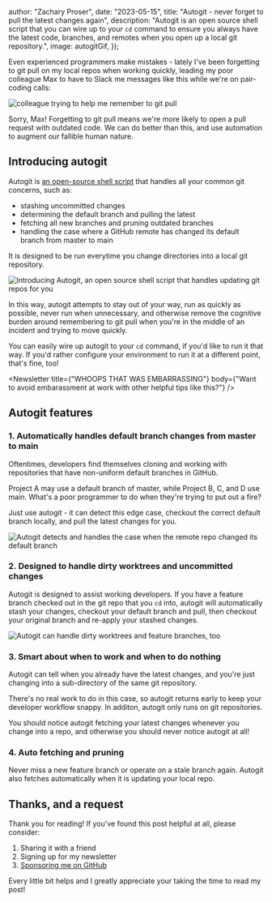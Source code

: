 



  author: "Zachary Proser",
  date: "2023-05-15",
  title: "Autogit - never forget to pull the latest changes again",
  description: "Autogit is an open source shell script that you can wire up to your `cd` command to ensure you always have the latest code, branches, and remotes when you open up a local git repository.",
  image: autogitGif,
});

Even experienced programmers make mistakes - lately I've been forgetting to git pull on my local repos when working quickly, leading my poor colleague Max to have to Slack me messages like this while we're on pair-coding calls:

<Image src={maxSlackMsg} alt="colleague trying to help me remember to git pull" />
 
Sorry, Max! Forgetting to git pull means we're more likely to open a pull request with outdated code. We can do better than this, and use automation to augment our fallible human nature.

## Introducing autogit

Autogit is [an open-source shell script](https://github.com/zackproser/automations) that handles all your common git concerns, such as: 

* stashing uncommitted changes
* determining the default branch and pulling the latest 
* fetching all new branches and pruning outdated branches
* handling the case where a GitHub remote has changed its default branch from master to main

It is designed to be run everytime you change directories into a local git repository. 

<Image src={autogitGif} alt="Introducing Autogit, an open source shell script that handles updating git repos for you" />

In this way, autogit attempts to stay out of your way, run as quickly as possible, never run when unnecessary, and otherwise remove the cognitive burden around remembering to git pull when you're in the middle of an incident and trying to move quickly.

You can easily wire up autogit to your `cd` command, if you'd like to run it that way. If you'd rather configure your environment to run it at a different point, that's fine, too! 

<Newsletter title={"WHOOPS THAT WAS EMBARRASSING"} body={"Want to avoid embarassment at work with other helpful tips like this?"} />

## Autogit features

### 1. Automatically handles default branch changes from master to main

Oftentimes, developers find themselves cloning and working with repositories that have non-uniform default branches in GitHub. 

Project A may use a default branch of master, while Project B, C, and D use main. What's a poor programmer to do when they're trying to put out a fire? 

Just use autogit - it can detect this edge case, checkout the correct default branch locally, and pull the latest changes for you.

<Image src={autogitMasterMainGif} alt="Autogit detects and handles the case when the remote repo changed its default branch" />


### 2. Designed to handle dirty worktrees and uncommitted changes

Autogit is designed to assist working developers. If you have a feature branch checked out in the git repo that you `cd` into, autogit will automatically stash your changes, 
checkout your default branch and pull, then checkout your original branch and re-apply your stashed changes.

<Image src={autogitStashedChangesGif} alt="Autogit can handle dirty worktrees and feature branches, too" />

### 3. Smart about when to work and when to do nothing 

Autogit can tell when you already have the latest changes, and you're just changing into a sub-directory of the same git repository. 

There's no real work to do in this case, so autogit returns early to keep your developer workflow snappy. In additon, autogit only runs on 
git repositories. 

You should notice autogit fetching your latest changes whenever you change into a repo, and otherwise you should never notice autogit at all!

### 4. Auto fetching and pruning 

Never miss a new feature branch or operate on a stale branch again. Autogit also fetches automatically when it is updating your local repo. 

## Thanks, and a request

Thank you for reading! If you've found this post helpful at all, please consider: 

1. Sharing it with a friend
2. Signing up for my newsletter
3. [Sponsoring me on GitHub](https://github.com/sponsors/zackproser)

Every little bit helps and I greatly appreciate your taking the time to read my post!
